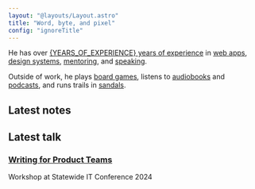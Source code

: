 ```yaml
---
layout: "@layouts/Layout.astro"
title: "Word, byte, and pixel"
config: "ignoreTitle"
---
```



<p class="fs-2" set:html={SITE_DESCRIPTION_HTML} />

He has over [{YEARS_OF_EXPERIENCE} years of experience](/about) in [web apps](/web-apps), [design systems](/design-systems), [mentoring](/mentoring), and [speaking](/talks).

Outside of work, he plays [board games](/board-games), listens to [audiobooks](/books) and [podcasts](/podcasts), and runs trails in [sandals](/sandals).

<div class="layout">
<div class="layout__1-2">

## Latest notes

<LatestNotes />

</div>
<div class="layout__1-2">

## Latest talk

<div class="condensed">

### [Writing for Product Teams](https://github.com/basham/swit-workshop-writing)

Workshop at Statewide IT Conference 2024

</div>

</div>
</div>
